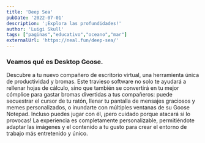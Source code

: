 ```yaml
---
title: 'Deep Sea'
pubDate: '2022-07-01'
description: '¡Explora las profundidades!'
author: 'Luigi Skull'
tags: ["paginas","educativo","oceano","mar"]
externalUrl: 'https://neal.fun/deep-sea/' 
---
```



### Veamos qué es Desktop Goose.


Descubre a tu nuevo compañero de escritorio virtual, una herramienta única de productividad y bromas. Este travieso software no solo te ayudará a rellenar hojas de cálculo, sino que también se convertirá en tu mejor cómplice para gastar bromas divertidas a tus compañeros: puede secuestrar el cursor de tu ratón, llenar tu pantalla de mensajes graciosos y memes personalizados, o inundarte con múltiples ventanas de su Goose Notepad. Incluso puedes jugar con él, ¡pero cuidado porque atacará si lo provocas! La experiencia es completamente personalizable, permitiéndote adaptar las imágenes y el contenido a tu gusto para crear el entorno de trabajo más entretenido y único.